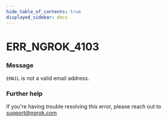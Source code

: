 ```yaml
---
hide_table_of_contents: true
displayed_sidebar: docs
---
```



# ERR_NGROK_4103

### Message

`EMAIL` is not a valid email address.

### Further help

If you're having trouble resolving this error, please reach out to [support@ngrok.com](mailto:support@ngrok.com?subject=Help%20with%20ERR_NGROK_4103)

<ErrorDetails error="err_ngrok_4103" />
